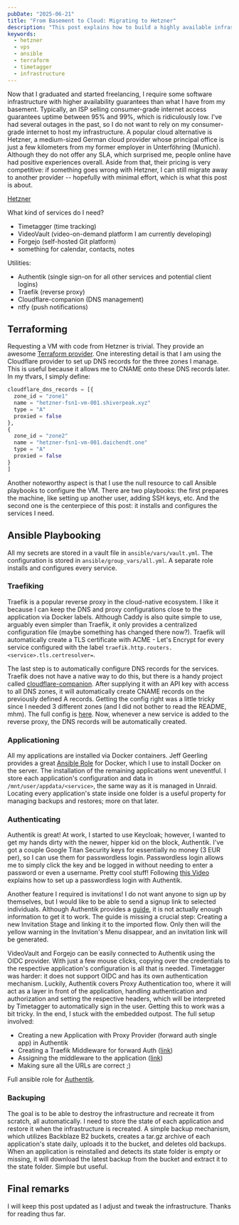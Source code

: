 ```yaml
---
pubDate: "2025-06-21"
title: "From Basement to Cloud: Migrating to Hetzner"
description: "This post explains how to build a highly available infrastructure using Hetzner, Terraform, and Ansible—integrating services like Traefik for reverse proxying, Authentik for centralized authentication, and automated backups for seamless recovery."
keywords:
  - hetzner
  - vps
  - ansible
  - terraform
  - timetagger
  - infrastructure
---
```


Now that I graduated and started freelancing, I require some software infrastructure with higher availability guarantees than what I have from my basement.
Typically, an ISP selling consumer-grade internet access guarantees uptime between 95% and 99%, which is ridiculously low. I've had several outages in the past, so I do not want to rely on my consumer-grade internet to host my infrastructure.
A popular cloud alternative is Hetzner, a medium-sized German cloud provider whose principal office is just a few kilometers from my former employer in Unterföhring (Munich).
Although they do not offer any SLA, which surprised me, people online have had positive experiences overall.
Aside from that, their pricing is very competitive: if something goes wrong with Hetzner, I can still migrate away to another provider -- hopefully with minimal effort, which is what this post is about.

[Hetzner](https://www.hetzner.com/)

What kind of services do I need?

- Timetagger (time tracking)
- VideoVault (video-on-demand platform I am currently developing)
- Forgejo (self-hosted Git platform)
- something for calendar, contacts, notes

Utilities:

- Authentik (single sign-on for all other services and potential client logins)
- Traefik (reverse proxy)
- Cloudflare-companion (DNS management)
- ntfy (push notifications)

## Terraforming

Requesting a VM with code from Hetzner is trivial. They provide an awesome [Terraform provider](https://registry.terraform.io/providers/hetznercloud/hcloud/latest/docs).
One interesting detail is that I am using the Cloudflare provider to set up DNS records for the three zones I manage.
This is useful because it allows me to CNAME onto these DNS records later.
In my tfvars, I simply define:

```terraform
cloudflare_dns_records = [{
  zone_id = "zone1"
  name = "hetzner-fsn1-vm-001.shiverpeak.xyz"
  type = "A"
  proxied = false
},
{
  zone_id = "zone2"
  name = "hetzner-fsn1-vm-001.daichendt.one"
  type = "A"
  proxied = false
}
]
```

Another noteworthy aspect is that I use the null resource to call Ansible playbooks to configure the VM.
There are two playbooks: the first prepares the machine, like setting up another user, adding SSH keys, etc. And the second one is the centerpiece of this post: it installs and configures the services I need.

## Ansible Playbooking

All my secrets are stored in a vault file in `ansible/vars/vault.yml`. The configuration is stored in `ansible/group_vars/all.yml`.
A separate role installs and configures every service.

### Traefiking

Traefik is a popular reverse proxy in the cloud-native ecosystem. I like it because I can keep the DNS and proxy configurations close to the application via Docker labels.
Although Caddy is also quite simple to use, arguably even simpler than Traefik, it only provides a centralized configuration file (maybe something has changed there now?).
Traefik will automatically create a TLS certificate with ACME - Let's Encrypt for every service configured with the label `traefik.http.routers.<service>.tls.certresolver=`.

The last step is to automatically configure DNS records for the services. Traefik does not have a native way to do this, but there is a handy project called [cloudflare-companion](https://github.com/tiredofit/docker-traefik-cloudflare-companion). After supplying it with an API key with access to all DNS zones, it will automatically create CNAME records on the previously defined A records.
Getting the config right was a little tricky since I needed 3 different zones (and I did not bother to read the README, mhm). The full config is [here](https://git.shiverpeak.xyz/shiverpeak.xyz/infrastructure/src/branch/main/ansible/roles/cloudflare-companion/tasks/main.yml).
Now, whenever a new service is added to the reverse proxy, the DNS records will be automatically created.

### Applicationing

All my applications are installed via Docker containers. Jeff Geerling provides a great [Ansible Role](https://github.com/geerlingguy/ansible-role-docker) for Docker, which I use to install Docker on the server.
The installation of the remaining applications went uneventful. I store each application's configuration and data in `/mnt/user/appdata/<service>`, the same way as it is managed in Unraid.
Locating every application's state inside one folder is a useful property for managing backups and restores; more on that later.

### Authenticating

Authentik is great! At work, I started to use Keycloak; however, I wanted to get my hands dirty with the newer, hipper kid on the block, Authentik.
I've got a couple Google Titan Security keys for essentially no money (3 EUR per), so I can use them for passwordless login. Passwordless login allows me to simply click the key and be logged in without needing to enter a password or even a username. Pretty cool stuff! Following [this Video](https://www.youtube.com/watch?v=aEpT2fYGwLw) explains how to set up a passwordless login with Authentik.

Another feature I required is invitations! I do not want anyone to sign up by themselves, but I would like to be able to send a signup link to selected individuals.
Although Authentik provides a [guide](https://docs.goauthentik.io/docs/users-sources/user/invitations), it is not actually enough information to get it to work.
The guide is missing a crucial step: Creating a new Invitation Stage and linking it to the imported flow. Only then will the yellow warning in the Invitation's Menu disappear, and an invitation link will be generated.

VideoVault and Forgejo can be easily connected to Authentik using the OIDC provider. With just a few mouse clicks, copying over the credentials to the respective application's configuration is all that is needed.
Timetagger was harder: it does not support OIDC and has its own authentication mechanism. Luckily, Authentik covers Proxy Authentication too, where it will act as a layer in front of the application, handling authentication and authorization and setting the respective headers, which will be interpreted by Timetagger to automatically sign in the user.
Getting this to work was a bit tricky. In the end, I stuck with the embedded outpost. The full setup involved:

- Creating a new Application with Proxy Provider (forward auth single app) in Authentik
- Creating a Traefik Middleware for forward Auth ([link](https://git.shiverpeak.xyz/shiverpeak.xyz/infrastructure/src/branch/main/ansible/roles/traefik/templates/dynamic-conf.yml.j2#L15-L30))
- Assigning the middleware to the application ([link](https://git.shiverpeak.xyz/shiverpeak.xyz/infrastructure/src/branch/main/ansible/roles/timetagger/tasks/main.yml#L100))
- Making sure all the URLs are correct ;)

Full ansible role for [Authentik](https://git.shiverpeak.xyz/shiverpeak.xyz/infrastructure/src/branch/main/ansible/roles/authentik).

### Backuping

The goal is to be able to destroy the infrastructure and recreate it from scratch, all automatically.
I need to store the state of each application and restore it when the infrastructure is recreated.
A simple backup mechanism, which utilizes Backblaze B2 buckets, creates a tar.gz archive of each application's state daily, uploads it to the bucket, and deletes old backups.
When an application is reinstalled and detects its state folder is empty or missing, it will download the latest backup from the bucket and extract it to the state folder.
Simple but useful.

## Final remarks

I will keep this post updated as I adjust and tweak the infrastructure.
Thanks for reading thus far.
